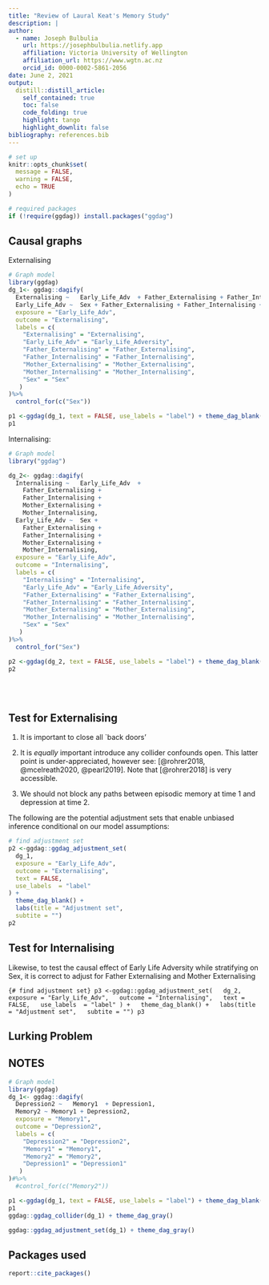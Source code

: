 ```yaml
---
title: "Review of Laural Keat's Memory Study"
description: |
author:
  - name: Joseph Bulbulia
    url: https://josephbulbulia.netlify.app
    affiliation: Victoria University of Wellington
    affiliation_url: https://www.wgtn.ac.nz
    orcid_id: 0000-0002-5861-2056
date: June 2, 2021
output:
  distill::distill_article:
    self_contained: true
    toc: false
    code_folding: true
    highlight: tango
    highlight_downlit: false
bibliography: references.bib
---
```


```r
# set up
knitr::opts_chunk$set(
  message = FALSE,
  warning = FALSE,
  echo = TRUE
)
```

```r
# required packages
if (!require(ggdag)) install.packages("ggdag")
```

## Causal graphs

Externalising

```r
# Graph model
library(ggdag)
dg_1<- ggdag::dagify(
  Externalising ~   Early_Life_Adv  + Father_Externalising + Father_Internalising + Mother_Externalising + Mother_Internalising, 
  Early_Life_Adv ~  Sex + Father_Externalising + Father_Internalising + Mother_Externalising + Mother_Internalising, 
  exposure = "Early_Life_Adv",
  outcome = "Externalising",
  labels = c(
    "Externalising" = "Externalising",
    "Early_Life_Adv" = "Early_Life_Adversity",
    "Father_Externalising" = "Father_Externalising",
    "Father_Internalising" = "Father_Internalising",
    "Mother_Externalising" = "Mother_Externalising",
    "Mother_Internalising" = "Mother_Internalising",
    "Sex" = "Sex"
   )
)%>%
  control_for(c("Sex"))

p1 <-ggdag(dg_1, text = FALSE, use_labels = "label") + theme_dag_blank() + labs(title = "Proposed Causal Model for Externalising")
p1
```

Internalising:

```r
# Graph model
library("ggdag")

dg_2<- ggdag::dagify(
  Internalising ~   Early_Life_Adv  + 
    Father_Externalising + 
    Father_Internalising + 
    Mother_Externalising +
    Mother_Internalising, 
  Early_Life_Adv ~  Sex + 
    Father_Externalising + 
    Father_Internalising + 
    Mother_Externalising + 
    Mother_Internalising, 
  exposure = "Early_Life_Adv",
  outcome = "Internalising",
  labels = c(
    "Internalising" = "Internalising",
    "Early_Life_Adv" = "Early_Life_Adversity",
    "Father_Externalising" = "Father_Externalising",
    "Father_Internalising" = "Father_Internalising",
    "Mother_Externalising" = "Mother_Externalising",
    "Mother_Internalising" = "Mother_Internalising",
    "Sex" = "Sex"
   )
)%>%
  control_for("Sex")

p2 <-ggdag(dg_2, text = FALSE, use_labels = "label") + theme_dag_blank() + labs(title = "Proposed Causal Model for Internalising")
p2
```

\
\

## Test for Externalising

1.  It is important to close all \`back doors'

2.  It is *equally* important introduce any collider confounds open. This latter point is under-appreciated, however see: [@rohrer2018, @mcelreath2020, @pearl2019]. Note that [@rohrer2018] is very accessible.

3.  We should not block any paths between episodic memory at time 1 and depression at time 2.

The following are the potential adjustment sets that enable unbiased inference conditional on our model assumptions:

```r
# find adjustment set
p2 <-ggdag::ggdag_adjustment_set(
  dg_1,
  exposure = "Early_Life_Adv",
  outcome = "Externalising",
  text = FALSE,
  use_labels  = "label"
) +
  theme_dag_blank() +
  labs(title = "Adjustment set",
  subtite = "")
p2
```

## Test for Internalising

Likewise, to test the causal effect of Early Life Adversity while stratifying on Sex, it is correct to adjust for Father Externalising and Mother Externalising

`{# find adjustment set} p3 <-ggdag::ggdag_adjustment_set(   dg_2,   exposure = "Early_Life_Adv",   outcome = "Internalising",   text = FALSE,   use_labels  = "label" ) +   theme_dag_blank() +   labs(title = "Adjustment set",   subtite = "") p3`

## Lurking Problem

## NOTES

```r
# Graph model
library(ggdag)
dg_1<- ggdag::dagify(
  Depression2 ~   Memory1  + Depression1, 
  Memory2 ~ Memory1 + Depression2,
  exposure = "Memory1",
  outcome = "Depression2",
  labels = c(
    "Depression2" = "Depression2",
    "Memory1" = "Memory1",
    "Memory2" = "Memory2",
    "Depression1" = "Depression1"
   )
)#%>%
  #control_for(c("Memory2"))

p1 <-ggdag(dg_1, text = FALSE, use_labels = "label") + theme_dag_blank() + labs(title = "Proposed Causal Model for Externalising")
p1
ggdag::ggdag_collider(dg_1) + theme_dag_gray()

ggdag::ggdag_adjustment_set(dg_1) + theme_dag_gray()

```

## Packages used

```r
report::cite_packages()
```
